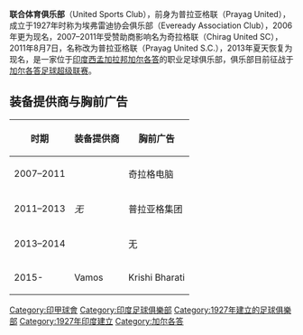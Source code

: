 {{Unreferenced|time=2020-08-18T00:16:05+00:00}}
{{infobox football club
| clubname    = 联合体育俱乐部<br/><small>United Sports Club</small> 
| current     = 2013–14年印度足球甲级联赛
| image       = File:ChiragUnitedSC.png
| alt         = logo
| upright     = 0.8
| fullname    = United Sports Club
| nickname    = 
| founded     = {{start date and years ago|1927}} (作为 ''Eveready Association'')
| ground      = [[卡利亚尼体育场|卡利亚尼体育场]]（Kalyani Stadium）
| capacity    = 10,000
| chairman    = Subrata Bhattacharya
| coach       = [[Ananta_Kumar_Ghosh|Ananta Kumar Ghosh]]
| league      = [[加尔各答足球超级联赛|加尔各答足球超级联赛]]
| season      = [[2019-20年加尔各答足球超级联赛|2019]] 
| position    = 第 1 名, 已升级 
|pattern_la1=
|pattern_b1= _whitesides
|pattern_ra1=
|leftarm1= FFFF00
|body1= 351C75
|rightarm1= FFFF00
|shorts1= 351C75
|socks1= FFFFFF
|pattern_la2=
|pattern_b2=
|pattern_ra2=
|leftarm2= FFFFFF
|body2= FFFFFF
|rightarm2= FFFFFF
|shorts2= FFFFFF
|socks2= FF0000
| website            = http://www.unitedsportsclub.in/
}}

'''联合体育俱乐部'''（United Sports Club），前身为普拉亚格联（Prayag United），成立于1927年时称为埃弗雷迪协会俱乐部（Eveready Association Club），2006年更为现名，2007–2011年受赞助商影响名为奇拉格联（Chirag United SC），2011年8月7日，名称改为普拉亚格联（Prayag United S.C.），2013年夏天恢复为现名，是一家位于[[印度|印度]][[西孟加拉邦|西孟加拉邦]][[加尔各答|加尔各答]]的职业足球俱乐部，俱乐部目前征战于[[加尔各答足球超级联赛|加尔各答足球超级联赛]]。
==装备提供商与胸前广告==
{| class="wikitable" style="text-align:center;margin-left:1em;float:center"
|-
!时期
!装备提供商
!胸前广告
|-
|2007–2011
|rowspan=3|''无''
|奇拉格电脑
|-
|2011–2013
|普拉亚格集团
|-
|2013–2014
|无
|-
|2015- 
|Vamos
|Krishi Bharati
|}

[[Category:印甲球會|Category:印甲球會]]
[[Category:印度足球俱樂部|Category:印度足球俱樂部]]
[[Category:1927年建立的足球俱樂部|Category:1927年建立的足球俱樂部]]
[[Category:1927年印度建立|Category:1927年印度建立]]
[[Category:加尔各答|Category:加尔各答]]